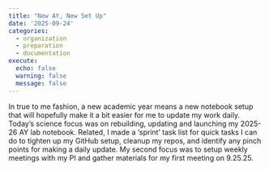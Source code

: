 ```yaml
---
title: "New AY, New Set Up"
date: '2025-09-24'
categories:
  - organization
  - preparation
  - documentation
execute:
  echo: false
  warning: false
  message: false
---
```


In true to me fashion, a new academic year means a new notebook setup that will hopefully make it a bit easier for me to update my work daily. Today's science focus was on rebuilding, updating and launching my 2025-26 AY lab notebook. Related, I made a 'sprint' task list for quick tasks I can do to tighten up my GitHub setup, cleanup my repos, and identify any pinch points for making a daily update.
My second focus was to setup weekly meetings with my PI and gather materials for my first meeting on 9.25.25.

